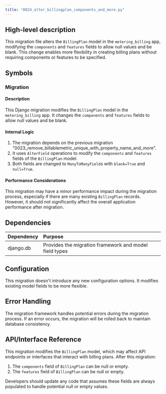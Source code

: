 ```yaml
---
title: "0024_alter_billingplan_components_and_more.py"
---
```


## High-level description
This migration file alters the `BillingPlan` model in the `metering_billing` app, modifying the `components` and `features` fields to allow null values and be blank. This change enables more flexibility in creating billing plans without requiring components or features to be specified.

## Symbols

### Migration
#### Description
This Django migration modifies the `BillingPlan` model in the `metering_billing` app. It changes the `components` and `features` fields to allow null values and be blank.

#### Internal Logic
1. The migration depends on the previous migration "0023_remove_billablemetric_unique_with_property_name_and_more".
2. It uses `AlterField` operations to modify the `components` and `features` fields of the `BillingPlan` model.
3. Both fields are changed to `ManyToManyField`s with `blank=True` and `null=True`.

#### Performance Considerations
This migration may have a minor performance impact during the migration process, especially if there are many existing `BillingPlan` records. However, it should not significantly affect the overall application performance after migration.

## Dependencies
| Dependency | Purpose |
|:-----------|:--------|
| django.db | Provides the migration framework and model field types |

## Configuration
This migration doesn't introduce any new configuration options. It modifies existing model fields to be more flexible.

## Error Handling
The migration framework handles potential errors during the migration process. If an error occurs, the migration will be rolled back to maintain database consistency.

## API/Interface Reference
This migration modifies the `BillingPlan` model, which may affect API endpoints or interfaces that interact with billing plans. After this migration:

1. The `components` field of `BillingPlan` can be null or empty.
2. The `features` field of `BillingPlan` can be null or empty.

Developers should update any code that assumes these fields are always populated to handle potential null or empty values.